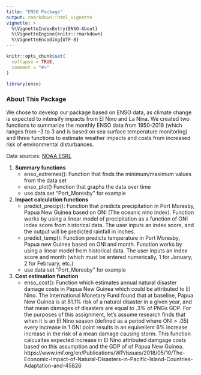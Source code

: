 ```yaml
---
title: "ENSO Package"
output: rmarkdown::html_vignette
vignette: >
  %\VignetteIndexEntry{ENSO-About}
  %\VignetteEngine{knitr::rmarkdown}
  %\VignetteEncoding{UTF-8}
---
```


```r
knitr::opts_chunk$set(
  collapse = TRUE,
  comment = "#>"
)
```

```r
library(enso)
```

### About This Package
We chose to develop our package based on ENSO data, as climate change is expected to intensify impacts from El Nino and La Nina. We created two functions to summarize the monthly ENSO data from 1950-2018 (which ranges from -3 to 3 and is based on sea surface temperature monitoring) and three functions to estimate weather impacts and costs from increased risk of environmental disturbances. 

Data sources: [NOAA ESRL](https://www.esrl.noaa.gov/psd/data/correlation/oni.data)


1) **Summary functions**
    - enso_extremes(): Function that finds the minimum/maximum values from the data set
    - enso_plot() Function that graphs the data over time
    - use data set "Port_Moresby" for example

2) **Impact calculation functions**
    - predict_precip(): Function that predicts precipitation in Port Moresby, Papua New Guinea based on ONI (The oceanic nino index). Function works by using a linear model of precipitation as a function of ONI index score from historical data.  The user inputs an index score, and the output will be predicted rainfall in inches. 
    - predict_temp(): Function predicts temperature in Port Moresby, Papua new Guinea based on ONI and month. Function works by using a linear model from historical data. The user inputs an index score and month (which must be entered numerically, 1 for January, 2 for February, etc.)
    - use data set "Port_Moresby" for example

3) **Cost estimation function**
    - enso_cost(): Function which estimates annual natural disaster damage costs in Papua New Guinea which could be attributed to El Nino. The International Monetary Fund found that at baseline, Papua New Guinea is at 81.1% risk of a natural disaster in a given year, and that mean damages of disasters are equal to .3% of PNGs GDP. For the purposes of this assignment, let's assume research finds that when it is an El Nino season (defined as a period where ONI > .05) every increase in 1 ONI point results in an equivellent 6% increase increase in the risk of a mean damage causing storm. This function calcualtes expected increase in El Nino attributed damgage costs based on this assumption and the GDP of of Papua New Guinea. https://www.imf.org/en/Publications/WP/Issues/2018/05/10/The-Economic-Impact-of-Natural-Disasters-in-Pacific-Island-Countries-Adaptation-and-45826


